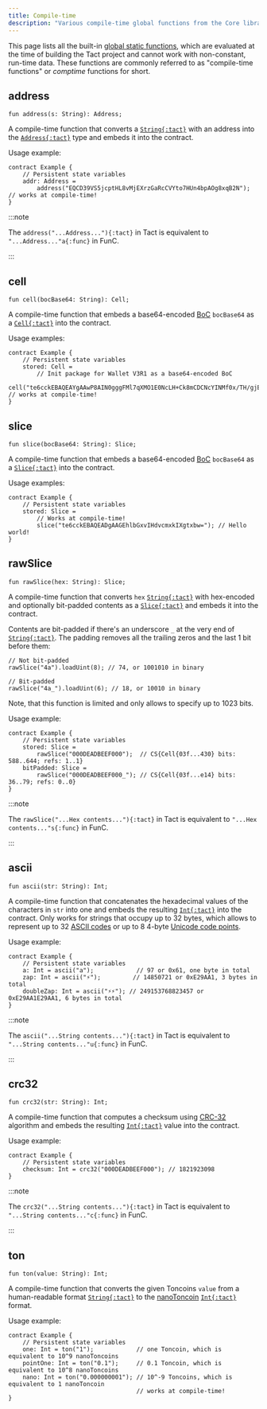 ```yaml
---
title: Compile-time
description: "Various compile-time global functions from the Core library of Tact"
---
```



This page lists all the built-in [global static functions](/book/functions#global-static-functions), which are evaluated at the time of building the Tact project and cannot work with non-constant, run-time data. These functions are commonly referred to as "compile-time functions" or _comptime_ functions for short.

## address

```tact
fun address(s: String): Address;
```

A compile-time function that converts a [`String{:tact}`][p] with an address into the [`Address{:tact}`][p] type and embeds it into the contract.

Usage example:

```tact
contract Example {
    // Persistent state variables
    addr: Address =
        address("EQCD39VS5jcptHL8vMjEXrzGaRcCVYto7HUn4bpAOg8xqB2N"); // works at compile-time!
}
```

:::note

  The `address("...Address..."){:tact}` in Tact is equivalent to `"...Address..."a{:func}` in FunC.

:::

## cell

```tact
fun cell(bocBase64: String): Cell;
```

A compile-time function that embeds a base64-encoded [BoC][boc] `bocBase64` as a [`Cell{:tact}`][cell] into the contract.

Usage examples:

```tact
contract Example {
    // Persistent state variables
    stored: Cell =
        // Init package for Wallet V3R1 as a base64-encoded BoC
        cell("te6cckEBAQEAYgAAwP8AIN0gggFMl7qXMO1E0NcLH+Ck8mCDCNcYINMf0x/TH/gjE7vyY+1E0NMf0x/T/9FRMrryoVFEuvKiBPkBVBBV+RDyo/gAkyDXSpbTB9QC+wDo0QGkyMsfyx/L/8ntVD++buA="); // works at compile-time!
}
```

## slice

<Badge text="Available since Tact 1.5" variant="tip" size="medium"/><p/>

```tact
fun slice(bocBase64: String): Slice;
```

A compile-time function that embeds a base64-encoded [BoC][boc] `bocBase64` as a [`Slice{:tact}`][slice] into the contract.

Usage examples:

```tact
contract Example {
    // Persistent state variables
    stored: Slice =
        // Works at compile-time!
        slice("te6cckEBAQEADgAAGEhlbGxvIHdvcmxkIXgtxbw="); // Hello world!
}
```

## rawSlice

<Badge text="Available since Tact 1.5" variant="tip" size="medium"/><p/>

```tact
fun rawSlice(hex: String): Slice;
```

A compile-time function that converts `hex` [`String{:tact}`][p] with hex-encoded and optionally bit-padded contents as a [`Slice{:tact}`][slice] and embeds it into the contract.

Contents are bit-padded if there's an underscore `_` at the very end of [`String{:tact}`][p]. The padding removes all the trailing zeros and the last $1$ bit before them:

```tact
// Not bit-padded
rawSlice("4a").loadUint(8); // 74, or 1001010 in binary

// Bit-padded
rawSlice("4a_").loadUint(6); // 18, or 10010 in binary
```

Note, that this function is limited and only allows to specify up to $1023$ bits.

Usage example:

```tact
contract Example {
    // Persistent state variables
    stored: Slice =
        rawSlice("000DEADBEEF000");  // CS{Cell{03f...430} bits: 588..644; refs: 1..1}
    bitPadded: Slice =
        rawSlice("000DEADBEEF000_"); // CS{Cell{03f...e14} bits: 36..79; refs: 0..0}
}
```

:::note

  The `rawSlice("...Hex contents..."){:tact}` in Tact is equivalent to `"...Hex contents..."s{:func}` in FunC.

:::

## ascii

<Badge text="Available since Tact 1.5" variant="tip" size="medium"/><p/>

```tact
fun ascii(str: String): Int;
```

A compile-time function that concatenates the hexadecimal values of the characters in `str` into one and embeds the resulting [`Int{:tact}`][int] into the contract. Only works for strings that occupy up to $32$ bytes, which allows to represent up to $32$ [ASCII codes](https://en.wikipedia.org/wiki/ASCII#Control_code_chart) or up to $8$ $4$-byte [Unicode code points](https://en.wikipedia.org/wiki/List_of_Unicode_characters).

Usage example:

```tact
contract Example {
    // Persistent state variables
    a: Int = ascii("a");            // 97 or 0x61, one byte in total
    zap: Int = ascii("⚡");         // 14850721 or 0xE29AA1, 3 bytes in total
    doubleZap: Int = ascii("⚡⚡"); // 249153768823457 or 0xE29AA1E29AA1, 6 bytes in total
}
```

:::note

  The `ascii("...String contents..."){:tact}` in Tact is equivalent to `"...String contents..."u{:func}` in FunC.

:::

## crc32

<Badge text="Available since Tact 1.5" variant="tip" size="medium"/><p/>

```tact
fun crc32(str: String): Int;
```

A compile-time function that computes a checksum using [CRC-32](https://en.wikipedia.org/wiki/Cyclic_redundancy_check) algorithm and embeds the resulting [`Int{:tact}`][int] value into the contract.

Usage example:

```tact
contract Example {
    // Persistent state variables
    checksum: Int = crc32("000DEADBEEF000"); // 1821923098
}
```

:::note

  The `crc32("...String contents..."){:tact}` in Tact is equivalent to `"...String contents..."c{:func}` in FunC.

:::

## ton

```tact
fun ton(value: String): Int;
```

A compile-time function that converts the given Toncoins `value` from a human-readable format [`String{:tact}`][p] to the [nanoToncoin](/book/integers#nanotoncoin) [`Int{:tact}`][int] format.

Usage example:

```tact
contract Example {
    // Persistent state variables
    one: Int = ton("1");            // one Toncoin, which is equivalent to 10^9 nanoToncoins
    pointOne: Int = ton("0.1");     // 0.1 Toncoin, which is equivalent to 10^8 nanoToncoins
    nano: Int = ton("0.000000001"); // 10^-9 Toncoins, which is equivalent to 1 nanoToncoin
                                    // works at compile-time!
}
```

[p]: /book/types#primitive-types
[bool]: /book/types#booleans
[int]: /book/integers
[cell]: /book/cells#cells
[slice]: /book/cells#slices

[boc]: /book/cells#cells-boc

[crc]: https://en.wikipedia.org/wiki/Cyclic_redundancy_check
